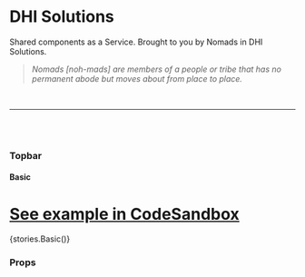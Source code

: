 
<Meta title="Components/Topbar" component={Topbar} />

# DHI Solutions

Shared components as a Service. Brought to you by Nomads in DHI Solutions.

> _Nomads [noh-mads] are members of a people or tribe that has no permanent abode but moves about from place to place._

<br />

---

<br />
<br />

### Topbar

#### Basic

# [See example in CodeSandbox](https://codesandbox.io/s/topbar-basic-z7wql)

<Preview withToolbar>
  <Story name="Basic">{stories.Basic()}</Story>
</Preview>

### Props

<Props of={Topbar} />
